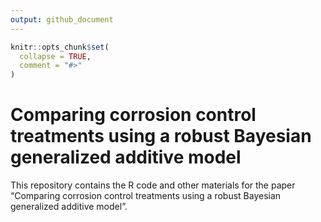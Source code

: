 ```yaml
---
output: github_document
---
```


<!-- README.md is generated from README.Rmd. Please edit that file -->

```r
knitr::opts_chunk$set(
  collapse = TRUE,
  comment = "#>"
)
```

# Comparing corrosion control treatments using a robust Bayesian generalized additive model

This repository contains the R code and other materials for the paper "Comparing corrosion control treatments using a robust Bayesian generalized additive model".
